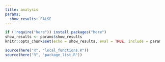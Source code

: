 ```yaml
---
title: analysis
params:
  show_results: FALSE
---
```


```r
if (!require("here")) install.packages("here")
show_results <- params$show_results
knitr::opts_chunk$set(echo = show_results, eval = TRUE, include = params$show_results, cache = TRUE, root.dir = here::here())
```


```r
source(here("R", "local_functions.R"))
source(here("R", "package_list.R"))
```

